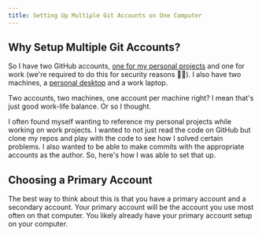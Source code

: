 ```yaml
---
title: Setting Up Multiple Git Accounts on One Computer
---
```


## Why Setup Multiple Git Accounts?

So I have two GitHub accounts, [one for my personal projects](https://github.com/mattbeiswenger) and one for work (we're required to do this for security reasons 🤷‍♂️).
I also have two machines, a [personal desktop](/uses) and a work laptop.

Two accounts, two machines, one account per machine right? I mean that's just good work-life balance. Or so I thought.

I often found myself wanting to reference my personal projects while working on work projects.
I wanted to not just read the code on GitHub but clone my repos and play with the code to see how I solved certain problems.
I also wanted to be able to make commits with the appropriate accounts as the author. So, here's how I was able to set that up.

## Choosing a Primary Account

The best way to think about this is that you have a primary account and a secondary account. Your primary account will
be the account you use most often on that computer. You likely already have your primary account setup on your computer.
